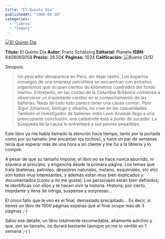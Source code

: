 ```yaml
---
title: "El Quinto Día"
publishedAt: "2006-08-10"
categories: 
  - "libros"
  - "legacy"
---
```


[![El Quinto Día](http://www.casadellibro.com/img/libros/grande/8408060058+.jpg)](http://www.casadellibro.com/fichas/fichabiblio/0,1094,2900001115838,00.html?codigo=2900001115838)

**Titulo:** El Quinto Día **Autor:** Franz Schätzing **Editorial:** Planeta **ISBN:** 8408060058 **Precio:** 28.50€ **Páginas:** 1024 **Calificación:** ![Bueno](http://rick.jinlabs.com/i/3stars.png) (3/5)

Sinopsis:

> Un pescador desaparece en Perú, sin dejar rastro. Los expertos noruegos de una empresa petrolífera se encuentran con extraños organismos que ocupan cientos de kilómetros cuadrados del fondo marino. Entretanto, en las costas de la Columbia Británica comienza a observarse un inquietante cambio en el comportamiento de las ballenas. Nada de todo esto parece tener una causa común. Pero Sigur Johanson, biólogo y sibarita, no cree en las casualidades. También el investigador de ballenas indio Leon Anawak llega a una preocupante conclusión: una catástrofe está a punto de suceder. La búsqueda de la causa le enfrentará a sus peores pesadillas.

Este libro ya me había llamado la atención hace tiempo, tanto por la portada como por su tamaño (me encantan los tochos), y hace un par de semanas tenía que esperar más de una hora a un cliente y me fuí a la libreria y lo compré.

A pesar de que su tamaño impone, el libro no se hace nunca aburrido, ni siquiera al principio, y engancha desde la primera página. Los temas que trata (ballenas, petroleo, desastres naturales, metano, esquimales, etc etc) son todos muy interesantes, y además estan muy bien explicados y documentados (como a mi me gusta). Los personajes están bien definidos, te identificas con ellos y te hacen vivir la historia. Historia, por cierto, trepidante y llena de intriga, suspense y sorpresas...

El único fallo que le veo es el final, demasiado precipitado... Es decir, si tienes un libro de 1000 páginas esperas que el final ocupe más de 3 páginas ;-)

Salvo ese detalle, un libro totalmente recomedable, altamente adictivo y que, por su tamaño, os durará bastante (aunque yo me lo ventilé en 1 semana ;-) )
